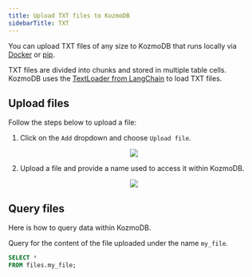 ```yaml
---
title: Upload TXT files to KozmoDB
sidebarTitle: TXT
---
```


You can upload TXT files of any size to KozmoDB that runs locally via [Docker](/setup/self-hosted/docker) or [pip](/contribute/install).

TXT files are divided into chunks and stored in multiple table cells. KozmoDB uses the [TextLoader from LangChain](https://api.python.langchain.com/en/latest/document_loaders/langchain_community.document_loaders.text.TextLoader.html) to load TXT files.

## Upload files

Follow the steps below to upload a file:

1. Click on the `Add` dropdown and choose `Upload file`.

<p align="center">
  <img src="/assets/files/upload_file.png"/>
</p>

2. Upload a file and provide a name used to access it within KozmoDB.

<p align="center">
  <img src="/assets/files/upload_file_from_computer.png"/>
</p>

## Query files

Here is how to query data within KozmoDB.

Query for the content of the file uploaded under the name `my_file`.

```sql
SELECT *
FROM files.my_file;
```
